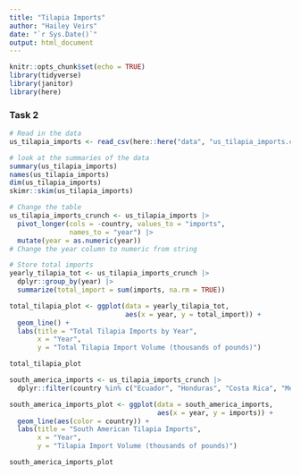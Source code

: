 ```yaml
---
title: "Tilapia Imports"
author: "Hailey Veirs"
date: "`r Sys.Date()`"
output: html_document
---
```


```r
knitr::opts_chunk$set(echo = TRUE)
library(tidyverse)
library(janitor)
library(here)
```

### Task 2

```r
# Read in the data 
us_tilapia_imports <- read_csv(here::here("data", "us_tilapia_imports.csv"))

# look at the summaries of the data 
summary(us_tilapia_imports)
names(us_tilapia_imports)
dim(us_tilapia_imports)
skimr::skim(us_tilapia_imports)
```

```r
# Change the table
us_tilapia_imports_crunch <- us_tilapia_imports |>
  pivot_longer(cols = -country, values_to = "imports", 
               names_to = "year") |>
  mutate(year = as.numeric(year))
# Change the year column to numeric from string

# Store total imports
yearly_tilapia_tot <- us_tilapia_imports_crunch |>
  dplyr::group_by(year) |> 
  summarize(total_import = sum(imports, na.rm = TRUE))

```

```r
total_tilapia_plot <- ggplot(data = yearly_tilapia_tot, 
                             aes(x = year, y = total_import)) +
  geom_line() +
  labs(title = "Total Tilapia Imports by Year", 
       x = "Year", 
       y = "Total Tilapia Import Volume (thousands of pounds)")

total_tilapia_plot
```

```r
south_america_imports <- us_tilapia_imports_crunch |>
  dplyr::filter(country %in% c("Ecuador", "Honduras", "Costa Rica", "Mexico"))

south_america_imports_plot <- ggplot(data = south_america_imports, 
                                     aes(x = year, y = imports)) + 
  geom_line(aes(color = country)) + 
  labs(title = "South American Tilapia Imports", 
       x = "Year", 
       y = "Tilapia Import Volume (thousands of pounds)")

south_america_imports_plot

```


